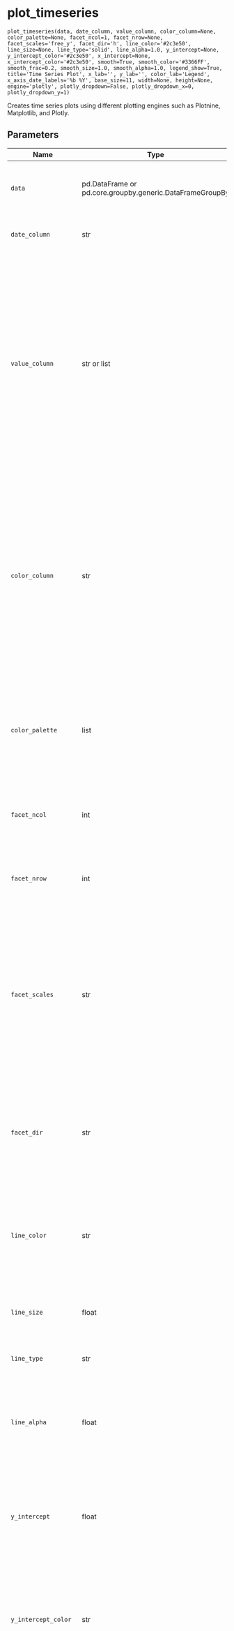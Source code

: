 # plot_timeseries { #pytimetk.plot_timeseries }

`plot_timeseries(data, date_column, value_column, color_column=None, color_palette=None, facet_ncol=1, facet_nrow=None, facet_scales='free_y', facet_dir='h', line_color='#2c3e50', line_size=None, line_type='solid', line_alpha=1.0, y_intercept=None, y_intercept_color='#2c3e50', x_intercept=None, x_intercept_color='#2c3e50', smooth=True, smooth_color='#3366FF', smooth_frac=0.2, smooth_size=1.0, smooth_alpha=1.0, legend_show=True, title='Time Series Plot', x_lab='', y_lab='', color_lab='Legend', x_axis_date_labels='%b %Y', base_size=11, width=None, height=None, engine='plotly', plotly_dropdown=False, plotly_dropdown_x=0, plotly_dropdown_y=1)`

Creates time series plots using different plotting engines such as Plotnine, 
Matplotlib, and Plotly.

## Parameters

| Name                 | Type                                                     | Description                                                                                                                                                                                                                                                                                                                                                                                                                                                                                                                                     | Default              |
|----------------------|----------------------------------------------------------|-------------------------------------------------------------------------------------------------------------------------------------------------------------------------------------------------------------------------------------------------------------------------------------------------------------------------------------------------------------------------------------------------------------------------------------------------------------------------------------------------------------------------------------------------|----------------------|
| `data`               | pd.DataFrame or pd.core.groupby.generic.DataFrameGroupBy | The input data for the plot. It can be either a Pandas DataFrame or a  Pandas DataFrameGroupBy object.                                                                                                                                                                                                                                                                                                                                                                                                                                          | _required_           |
| `date_column`        | str                                                      | The name of the column in the DataFrame that contains the dates for the  time series data.                                                                                                                                                                                                                                                                                                                                                                                                                                                      | _required_           |
| `value_column`       | str or list                                              | The `value_column` parameter is used to specify the name of the column  in the DataFrame that contains the values for the time series data. This  column will be plotted on the y-axis of the time series plot.  LONG-FORMAT PLOTTING: If the `value_column` parameter is a string, it will be treated as a  single column name. To plot multiple time series, group the DataFrame first using pd.DataFrame.groupby().  WIDE-FORMAT PLOTTING: If the `value_column` parameter is a list, it will plotted as multiple time series (wide-format). | _required_           |
| `color_column`       | str                                                      | The `color_column` parameter is an optional parameter that specifies the  column in the DataFrame that will be used to assign colors to the  different time series. If this parameter is not provided, all time  series will have the same color.  LONG-FORMAT PLOTTING: The `color_column` parameter is a single column name.  WIDE-FORMAT PLOTTING: The `color_column` parameter must be the same list  as the `value_column` parameter to color the different time series when performing wide-format plotting.                              | `None`               |
| `color_palette`      | list                                                     | The `color_palette` parameter is used to specify the colors to be used  for the different time series. It accepts a list of color codes or names.  If the `color_column` parameter is not provided, the `tk.palette_timetk()`  color palette will be used.                                                                                                                                                                                                                                                                                      | `None`               |
| `facet_ncol`         | int                                                      | The `facet_ncol` parameter determines the number of columns in the facet  grid. It specifies how many subplots will be arranged horizontally in  the plot.                                                                                                                                                                                                                                                                                                                                                                                      | `1`                  |
| `facet_nrow`         | int                                                      | The `facet_nrow` parameter determines the number of rows in the facet  grid. It specifies how many subplots will be arranged vertically in the  grid.                                                                                                                                                                                                                                                                                                                                                                                           | `None`               |
| `facet_scales`       | str                                                      | The `facet_scales` parameter determines the scaling of the y-axis in the  facetted plots. It can take the following values: - "free_y": The y-axis scale will be free for each facet, but the x-axis  scale will be fixed for all facets. This is the default value. - "free_x": The y-axis scale will be free for each facet, but the x-axis  scale will be fixed for all facets. - "free": The y-axis scale will be free for each facet (subplot). This  is the default value.                                                                | `'free_y'`           |
| `facet_dir`          | str                                                      | The `facet_dir` parameter determines the direction in which the facets  (subplots) are arranged. It can take two possible values: - "h": The facets will be arranged horizontally (in rows). This is the    default value. - "v": The facets will be arranged vertically (in columns).                                                                                                                                                                                                                                                          | `'h'`                |
| `line_color`         | str                                                      | The `line_color` parameter is used to specify the color of the lines in  the time series plot. It accepts a string value representing a color  code or name. The default value is "#2c3e50", which corresponds to a  dark blue color.                                                                                                                                                                                                                                                                                                           | `'#2c3e50'`          |
| `line_size`          | float                                                    | The `line_size` parameter is used to specify the size of the lines in  the time series plot. It determines the thickness of the lines.                                                                                                                                                                                                                                                                                                                                                                                                          | `None`               |
| `line_type`          | str                                                      | The `line_type` parameter is used to specify the type of line to be used  in the time series plot.                                                                                                                                                                                                                                                                                                                                                                                                                                              | `'solid'`            |
| `line_alpha`         | float                                                    | The `line_alpha` parameter controls the transparency of the lines in the  time series plot. It accepts a value between 0 and 1, where 0 means  completely transparent (invisible) and 1 means completely opaque (solid).                                                                                                                                                                                                                                                                                                                        | `1.0`                |
| `y_intercept`        | float                                                    | The `y_intercept` parameter is used to add a horizontal line to the plot  at a specific y-value. It can be set to a numeric value to specify the  y-value of the intercept. If set to `None` (default), no y-intercept  line will be added to the plot                                                                                                                                                                                                                                                                                          | `None`               |
| `y_intercept_color`  | str                                                      | The `y_intercept_color` parameter is used to specify the color of the  y-intercept line in the plot. It accepts a string value representing a  color code or name. The default value is "#2c3e50", which corresponds to  a dark blue color. You can change this value.                                                                                                                                                                                                                                                                          | `'#2c3e50'`          |
| `x_intercept`        | str                                                      | The `x_intercept` parameter is used to add a vertical line at a specific  x-axis value on the plot. It is used to highlight a specific point or  event in the time series data.  - By default, it is set to `None`, which means no vertical line will be    added.  - You can use a date string to specify the x-axis value of the intercept.    For example, "2020-01-01" would add a vertical line at the beginning    of the year 2020.                                                                                                      | `None`               |
| `x_intercept_color`  | str                                                      | The `x_intercept_color` parameter is used to specify the color of the  vertical line that represents the x-intercept in the plot. By default,  it is set to "#2c3e50", which is a dark blue color. You can change this  value to any valid color code.                                                                                                                                                                                                                                                                                          | `'#2c3e50'`          |
| `smooth`             | bool                                                     | The `smooth` parameter is a boolean indicating whether or not to apply  smoothing to the time eries data. If set to True, the time series will  be smoothed using the lowess algorithm. The default value is True.                                                                                                                                                                                                                                                                                                                              | `True`               |
| `smooth_color`       | str                                                      | The `smooth_color` parameter is used to specify the color of the  smoothed line in the time series plot. It accepts a string value  representing a color code or name. The default value is `#3366FF`,  which corresponds to a shade of blue. You can change this value to any  valid color code.                                                                                                                                                                                                                                               | `'#3366FF'`          |
| `smooth_frac`        | float                                                    | The `smooth_frac` parameter is used to control the fraction of data  points used for smoothing the time series. It determines the degree of  smoothing applied to the data. A smaller value of `smooth_frac` will  result in more smoothing, while a larger value will result in less  smoothing. The default value is 0.2.                                                                                                                                                                                                                     | `0.2`                |
| `smooth_size`        | float                                                    | The `smooth_size` parameter is used to specify the size of the line used  to plot the smoothed values in the time series plot. It is a numeric  value that controls the thickness of the line. A larger value will result  in a thicker line, while a smaller value will result in a thinner line                                                                                                                                                                                                                                               | `1.0`                |
| `smooth_alpha`       | float                                                    | The `smooth_alpha` parameter controls the transparency of the smoothed  line in the plot. It accepts a value between 0 and 1, where 0 means  completely transparent and 1 means completely opaque.                                                                                                                                                                                                                                                                                                                                              | `1.0`                |
| `legend_show`        | bool                                                     | The `legend_show` parameter is a boolean indicating whether or not to  show the legend in the plot. If set to True, the legend will be  displayed. The default value is True.                                                                                                                                                                                                                                                                                                                                                                   | `True`               |
| `title`              | str                                                      | The title of the plot.                                                                                                                                                                                                                                                                                                                                                                                                                                                                                                                          | `'Time Series Plot'` |
| `x_lab`              | str                                                      | The `x_lab` parameter is used to specify the label for the x-axis in the  plot. It is a string that represents the label text.                                                                                                                                                                                                                                                                                                                                                                                                                  | `''`                 |
| `y_lab`              | str                                                      | The `y_lab` parameter is used to specify the label for the y-axis in the  plot. It is a string that represents the label for the y-axis.                                                                                                                                                                                                                                                                                                                                                                                                        | `''`                 |
| `color_lab`          | str                                                      | The `color_lab` parameter is used to specify the label for the legend or  color scale in the plot. It is used to provide a description of the colors  used in the plot, typically when a color column is specified.                                                                                                                                                                                                                                                                                                                             | `'Legend'`           |
| `x_axis_date_labels` | str                                                      | The `x_axis_date_labels` parameter is used to specify the format of the  date labels on the x-axis of the plot. It accepts a string representing  the format of the date labels. For  example, "%b %Y" would display the  month abbreviation and year (e.g., Jan 2020).                                                                                                                                                                                                                                                                         | `'%b %Y'`            |
| `base_size`          | float                                                    | The `base_size` parameter is used to set the base font size for the plot.  It determines the size of the text elements such as axis labels, titles,  and legends.                                                                                                                                                                                                                                                                                                                                                                               | `11`                 |
| `width`              | int                                                      | The `width` parameter is used to specify the width of the plot. It  determines the horizontal size of the plot in pixels.                                                                                                                                                                                                                                                                                                                                                                                                                       | `None`               |
| `height`             | int                                                      | The `height` parameter is used to specify the height of the plot in  pixels. It determines the vertical size of the plot when it is rendered.                                                                                                                                                                                                                                                                                                                                                                                                   | `None`               |
| `engine`             | str                                                      | The `engine` parameter specifies the plotting library to use for  creating the time series plot. It can take one of the following values:  - "plotly" (interactive): Use the plotly library to create the plot.    This is the default value. - "plotnine" (static): Use the plotnine library to create the plot.    This is the default value. - "matplotlib" (static): Use the matplotlib library to create the plot.                                                                                                                         | `'plotly'`           |
| `plotly_dropdown`    | bool                                                     | For analyzing many plots. When set to True and groups are provided, the function switches from  faceting to create a dropdown menu to switch between different groups. Default: `False`.                                                                                                                                                                                                                                                                                                                                                        | `False`              |
| `plotly_dropdown_x`  | float                                                    | The x-axis location of the dropdown. Default: 0.                                                                                                                                                                                                                                                                                                                                                                                                                                                                                                | `0`                  |
| `plotly_dropdown_y`  | float                                                    | The y-axis location of the dropdown. Default: 1.                                                                                                                                                                                                                                                                                                                                                                                                                                                                                                | `1`                  |

## Returns

| Type                                                                   | Description                                                                                                                                                                                                                                              |
|------------------------------------------------------------------------|----------------------------------------------------------------------------------------------------------------------------------------------------------------------------------------------------------------------------------------------------------|
| The function `plot_timeseries` returns a plot object, depending on the | specified `engine` parameter.  - If `engine` is set to 'plotnine' or 'matplotlib', the function returns    a plot object that can be further customized or displayed.  - If `engine` is set to 'plotly', the function returns a plotly figure    object. |

## Examples

```python
import pytimetk as tk

df = tk.load_dataset('m4_monthly', parse_dates = ['date'])

# Plotly Object: Single Time Series
fig = (
    df
        .query('id == "M750"')
        .plot_timeseries(
            'date', 'value', 
            facet_ncol = 1,
            x_axis_date_labels = "%Y",
            engine = 'plotly',
        )
)
fig
```

```python
# Plotly Object: Grouped Time Series (Facets)
fig = (
    df
        .groupby('id')
        .plot_timeseries(
            'date', 'value', 
            facet_ncol = 2,
            facet_scales = "free_y",
            smooth_frac = 0.2,
            smooth_size = 2.0,
            y_intercept = None,
            x_axis_date_labels = "%Y",
            engine = 'plotly',
            width = 600,
            height = 500,
        )
)
fig
```

```python
# Plotly Object: Grouped Time Series (Plotly Dropdown)
fig = (
    df
        .groupby('id')
        .plot_timeseries(
            'date', 'value', 
            facet_scales = "free_y",
            smooth_frac = 0.2,
            smooth_size = 2.0,
            y_intercept = None,
            x_axis_date_labels = "%Y",
            engine = 'plotly',
            width = 600,
            height = 500,
            plotly_dropdown = True, # Plotly Dropdown
        )
)
fig
```

```python
# Plotly Object: Color Column
fig = (
    df
        .plot_timeseries(
            'date', 'value', 
            color_column = 'id',
            smooth = False,
            y_intercept = 0,
            x_axis_date_labels = "%Y",
            engine = 'plotly',
        )
)
fig
```

```python
# Plotnine Object: Single Time Series
fig = (
    df
        .query('id == "M1"')
        .plot_timeseries(
            'date', 'value', 
            x_axis_date_labels = "%Y",
            engine = 'plotnine'
        )
)
fig
```

```python
# Plotnine Object: Grouped Time Series
fig = (
    df
        .groupby('id')
        .plot_timeseries(
            'date', 'value',
            facet_ncol = 2,
            facet_scales = "free",
            line_size = 0.35,
            x_axis_date_labels = "%Y",
            engine = 'plotnine'
        )
)
fig
```

```python
# Plotnine Object: Color Column
fig = (
    df
        .plot_timeseries(
            'date', 'value', 
            color_column = 'id',
            smooth = False,
            y_intercept = 0,
            x_axis_date_labels = "%Y",
            engine = 'plotnine',
        )
)
fig
```

```python
# Matplotlib object (same as plotnine, but converted to matplotlib object)
fig = (
    df
        .groupby('id')
        .plot_timeseries(
            'date', 'value', 
            color_column = 'id',
            facet_ncol = 2,
            x_axis_date_labels = "%Y",
            engine = 'matplotlib',
        )
)
fig
```

``` python
# Wide-Format Plotting

# Imports
import pandas as pd
import numpy as np
import pytimetk as tk

# Set a random seed for reproducibility
np.random.seed(42) 

# Create a date range
dates = pd.date_range(start="2020-01-01", periods=100, freq="D")

# Generate random sales data and compute expenses and profit
sales = np.random.uniform(1000, 5000, len(dates))
expenses = sales * np.random.uniform(0.5, 0.8, len(dates))
profit = sales - expenses

# Create the DataFrame
df = pd.DataFrame({
    'date': dates,
    'sales': sales,
    'expenses': expenses,
    'profit': profit
})

(
    df
        .plot_timeseries(
            date_column = 'date', 
            value_column = ['sales', 'expenses', 'profit'],
            color_column = ['sales', 'expenses', 'profit'], 
            smooth = True,
            x_axis_date_labels = "%Y",
            engine = 'plotly',
            plotly_dropdown = True, # Plotly Dropdown
        )
)
```